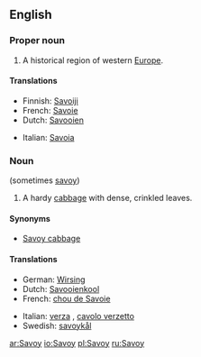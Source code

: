 ==English==

===Proper noun===
{{wikipedia}}
{{en-proper-noun}}

# A historical region of western [[Europe]].

====Translations====
{{top}}
*Finnish: [[Savoiji]]
*French: [[Savoie]] {{f}}
*Dutch: [[Savooien]]
{{mid}}
*Italian: [[Savoia]] {{f}}
{{bottom}}

===Noun===
{{en-noun}} (sometimes [[savoy]])

# A hardy [[cabbage]] with dense, crinkled leaves.

====Synonyms====
* [[Savoy cabbage]]

====Translations====
{{top}}
*German: [[Wirsing]] {{m}}
*Dutch: [[Savooienkool]] {{m}}
*French: [[chou de Savoie]]
{{mid}}
*Italian: [[verza]] {{f}}, [[cavolo verzetto]] {{m}}
*Swedish: [[savoykål]]
{{bottom}}

[[ar:Savoy]]
[[io:Savoy]]
[[pl:Savoy]]
[[ru:Savoy]]